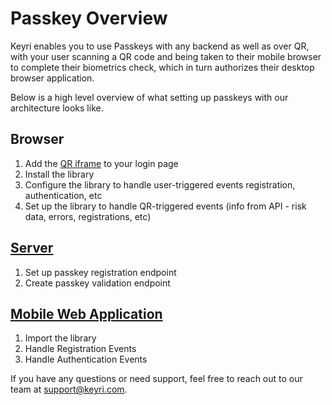 # Passkey Overview

Keyri enables you to use Passkeys with any backend as well as over QR, with your user scanning a QR code and being taken to their mobile browser to complete their biometrics check, which in turn authorizes their desktop browser application.

Below is a high level overview of what setting up passkeys with our architecture looks like.

## Browser

1. Add the [QR iframe](./passkeys/desktop-browser) to your login page
2. Install the library
3. Configure the library to handle user-triggered events registration, authentication, etc
4. Set up the library to handle QR-triggered events (info from API - risk data, errors, registrations, etc)

## [Server](./passkeys/server)

1. Set up passkey registration endpoint
2. Create passkey validation endpoint

## [Mobile Web Application](../passkeys/mobile-browser)

1. Import the library
2. Handle Registration Events
3. Handle Authentication Events

If you have any questions or need support, feel free to reach out to our team at [support@keyri.com](mailto:support@keyri.com).
